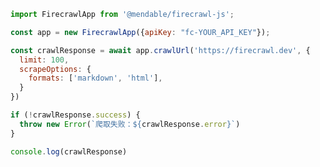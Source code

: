 ```js Node（Node.js）
import FirecrawlApp from '@mendable/firecrawl-js';

const app = new FirecrawlApp({apiKey: "fc-YOUR_API_KEY"});

const crawlResponse = await app.crawlUrl('https://firecrawl.dev', {
  limit: 100,
  scrapeOptions: {
    formats: ['markdown', 'html'],
  }
})

if (!crawlResponse.success) {
  throw new Error(`爬取失败：${crawlResponse.error}`)
}

console.log(crawlResponse)
```
